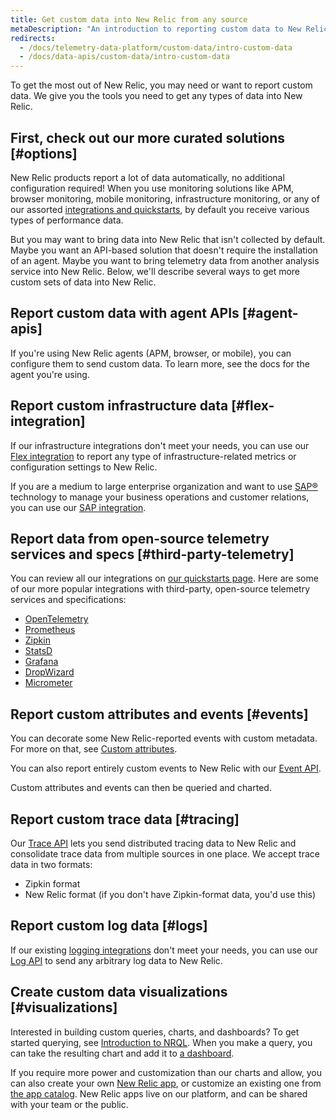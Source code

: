 ```yaml
---
title: Get custom data into New Relic from any source
metaDescription: "An introduction to reporting custom data to New Relic: why you'd want to do that, and how to start."
redirects:
  - /docs/telemetry-data-platform/custom-data/intro-custom-data
  - /docs/data-apis/custom-data/intro-custom-data
---
```


To get the most out of New Relic, you may need or want to report custom data. We give you the tools you need to get any types of data into New Relic.

## First, check out our more curated solutions [#options]

New Relic products report a lot of data automatically, no additional configuration required! When you use monitoring solutions like APM, browser monitoring, mobile monitoring, infrastructure monitoring, or any of our assorted [integrations and quickstarts](https://newrelic.com/instant-observability), by default you receive various types of performance data.

But you may want to bring data into New Relic that isn't collected by default. Maybe you want an API-based solution that doesn't require the installation of an agent. Maybe you want to bring telemetry data from another analysis service into New Relic. Below, we'll describe several ways to get more custom sets of data into New Relic.

## Report custom data with agent APIs [#agent-apis]

If you're using New Relic agents (APM, browser, or mobile), you can configure them to send custom data. To learn more, see the docs for the agent you're using.

## Report custom infrastructure data [#flex-integration]

If our infrastructure integrations don't meet your needs, you can use our [Flex integration](/docs/integrations/host-integrations/host-integrations-list/flex-integration-tool-build-your-own-integration) to report any type of infrastructure-related metrics or configuration settings to New Relic.

If you are a medium to large enterprise organization and want to use [SAP&reg;](https://www.sap.com/) technology to manage your business operations and customer relations, you can use our [SAP integration](/docs/data-apis/custom-data/sap-integration).

## Report data from open-source telemetry services and specs [#third-party-telemetry]

You can review all our integrations on [our quickstarts page](https://newrelic.com/instant-observability). Here are some of our more popular integrations with third-party, open-source telemetry services and specifications: 

* [OpenTelemetry](/docs/more-integrations/open-source-telemetry-integrations/opentelemetry/introduction-opentelemetry-new-relic)
* [Prometheus](/docs/infrastructure/prometheus-integrations/get-started/send-prometheus-metric-data-new-relic)
* [Zipkin](/docs/distributed-tracing/trace-api/report-zipkin-format-traces-trace-api)
* [StatsD](/docs/more-integrations/open-source-telemetry-integrations/statsd/statsd-monitoring-integration)
* [Grafana](/docs/more-integrations/grafana-integrations/get-started/grafana-support-prometheus-promql)
* [DropWizard](/docs/more-integrations/open-source-telemetry-integrations/dropwizard/dropwizard-reporter)
* [Micrometer](/docs/more-integrations/open-source-telemetry-integrations/micrometer/micrometer-metrics-registry)

## Report custom attributes and events [#events]

You can decorate some New Relic-reported events with custom metadata. For more on that, see [Custom attributes](/docs/data-apis/custom-data/custom-events/collect-custom-attributes). 

You can also report entirely custom events to New Relic with our [Event API](/docs/data-apis/ingest-apis/event-api/introduction-event-api). 

Custom attributes and events can then be queried and charted. 

## Report custom trace data [#tracing]

Our [Trace API](/docs/distributed-tracing/trace-api/introduction-trace-api) lets you send distributed tracing data to New Relic and consolidate trace data from multiple sources in one place. We accept trace data in two formats:

* Zipkin format
* New Relic format (if you don't have Zipkin-format data, you'd use this)

## Report custom log data [#logs]

If our existing [logging integrations](/docs/logs/get-started/get-started-log-management) don't meet your needs, you can use our [Log API](/docs/logs/log-api/introduction-log-api) to send any arbitrary log data to New Relic. 

## Create custom data visualizations [#visualizations]

Interested in building custom queries, charts, and dashboards? To get started querying, see [Introduction to NRQL](/docs/query-your-data/nrql-new-relic-query-language/get-started/introduction-nrql-new-relics-query-language). When you make a query, you can take the resulting chart and add it to [a dashboard](/docs/query-your-data/explore-query-data/dashboards/introduction-dashboards). 

If you require more power and customization than our charts and <InlinePopover type="dashboards" /> allow, you can also create your own [New Relic app](/docs/new-relic-one/use-new-relic-one/build-new-relic-one/new-relic-one-build-your-own-custom-new-relic-one-application), or customize an existing one from [the app catalog](https://opensource.newrelic.com/nerdpacks). New Relic apps live on our platform, and can be shared with your team or the public. 
